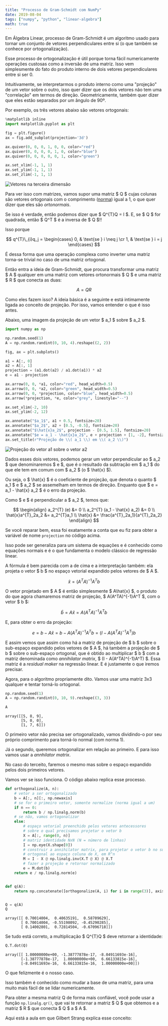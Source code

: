 ```yaml
---
title: "Processo de Gram-Schmidt com NumPy"
date: 2019-08-04
tags: ["numpy", "python", "linear-algebra"]
math: true
---
```




Em Álgebra Linear, processo de Gram-Schmidt é um algoritmo usado para tornar um
conjunto de vetores perpendiculares entre si (o que também se conhece por
ortogonalização).

Esse processo de ortogonalização é útil porque torna fácil numericamente
operações custosas como a inversão de uma matriz. Isso vem simplesmente do fato
do produto interno de dois vetores perpendiculares entre si ser 0.

Intuitivamente, se interpretarmos o produto interno como uma "projeção" de um
vetor sobre o outro, isso quer dizer que os dois vetores não tem uma
"correlação" em termos de direção. Geometricamente, também quer dizer que eles
estão separados por um ângulo de 90º.

Por exemplo, os três vetores abaixo são vetores ortogonais:

```python
%matplotlib inline
import matplotlib.pyplot as plt

fig = plt.figure()
ax = fig.add_subplot(projection='3d')

ax.quiver(0, 0, 0, 1, 0, 0, color="red")
ax.quiver(0, 0, 0, 0, 1, 0, color="blue")
ax.quiver(0, 0, 0, 0, 0, 1, color="green")

ax.set_xlim(-1, 1, 1)
ax.set_ylim(-1, 1, 1)
ax.set_zlim(-1, 1, 1)
```

<Image alt="Vetores na terceira dimensão" caption="Vetores na terceira dimensão" src={Vetores} />

Para ver isso com matrizes, vamos supor uma matriz $ Q $ cujas colunas são
vetores ortogonais com o comprimento
([norma](<https://en.wikipedia.org/wiki/Norm_(mathematics)>)) igual a 1, o que
quer dizer que eles são _ortonormais_.

Se isso é verdade, então podemos dizer que $ Q^{T}Q = I $. E, se $ Q $
for quadrada, então $ Q^T $ é a inversa de $ Q $!!

Isso porque

$$
q^{T}\_{i}q_j = \begin{cases} 0, & \text{se } i \neq j \cr 1, & \text{se } i = j \end{cases}
$$

É dessa forma que uma operação complexa como inverter uma matriz torna-se
trivial no caso de uma matriz ortogonal.

Então entra a ideia de Gram-Schmidt, que procura transformar uma matriz $ A $
qualquer em uma matriz com vetores ortonormais $ Q $ e uma matriz $ R $ que
conecta as duas:

$$
A = QR
$$

Como eles fazem isso? A ideia básica é a seguinte e está intimamente ligada ao
conceito de projeção. Por isso, vamos entender o que é isso antes.

Abaixo, uma imagem da projeção de um vetor $ a_1 $ sobre $ a_2 $.

```python
import numpy as np

np.random.seed(1)
A = np.random.randint(0, 10, 4).reshape((2, 2))

fig, ax = plt.subplots()

a1 = A[:, 0]
a2 = A[:, 1]
projection = (a1.dot(a2) / a1.dot(a1)) * a2
e = a1 - projection

ax.arrow(0, 0, *a1, color="red", head_width=0.5)
ax.arrow(0, 0, *a2, color="green", head_width=0.5)
ax.arrow(0, 0, *projection, color="blue", head_width=0.5)
ax.arrow(*projection, *e, color="grey", linestyle="--")

ax.set_xlim(-2, 10)
ax.set_ylim(-2, 12)

ax.annotate("$a_1$", a1 + 0.5, fontsize=20)
ax.annotate("$a_2$", a2 + [0.5, -0.5], fontsize=20)
ax.annotate("$\hat{x}a_2$", projection - [0.5, 1.5], fontsize=20)
ax.annotate("$e = a_1 - \hat{x}a_2$", e + projection + [1, -2], fontsize=15)
ax.set_title(r"Projeção de \\( a_1 \\) em \\( a_2 \\)")
```

<Image caption="Projeção vetorial" alt="Projeção do vetor a1 sobre o vetor a2" src={ProjecaoVetorial} />

Dados esses dois vetores, podemos gerar um vetor perpendicular ao $ a_2 $
que denominaremos $ e $, que é o resultado da subtração em $ a_1 $ do
que ele tem em comum com $ a_2 $ (o $ \hat{x} $).

Ou seja, o $ \hat{x} $ é o coeficiente de projeção, que denota o quanto $
a_1 $ e $ a_2 $ se assemelham em termos de direção. Enquanto que $ e =
a_1 - \hat{x} a_2 $ é o erro da projeção.

Como $ e $ é perpendicular a $ a_2 $, temos que:

$$
\begin{align}
a_2^{T} (e) &= 0 \\
a_2^{T} (a_1 - \hat{x} a_2) &= 0 \\
\hat{x}a^{T}_2a_2 &= a_2^{T}a_1 \\
\hat{x} &= \frac{a^{T}_2a_1}{a^{T}_2a_2}
\end{align}
$$

Se você reparar bem, essa foi exatamente a conta que eu fiz para obter a
variável de nome `projection` no código acima.

Isso pode ser generaliza para um sistema de equações e é conhecido como equações
normais e é o que fundamenta o modelo clássico de regressão linear.

A fórmula é bem parecida com a de cima e a interpretação também: ela projeta o
vetor $ b $ no espaço vetorial expandido pelos vetores de $ A $.

$$
\hat{x} = (A^TA)^{-1}A^Tb
$$

O vetor projetado em $ A $ é então simplesmente $ A\hat{x} $, o produto
do que agora chamaremos matriz de projeção, $ A(A^TA)^{-1}A^T $, com o vetor
$ b $:

$$
\hat{b} = A\hat{x} = A(A^TA)^{-1}A^Tb
$$

E, para obter o erro da projeção:

$$
e = b - A\hat{x} = b - A(A^TA)^{-1}A^Tb = (I - A(A^TA)^{-1}A^T)b
$$

E assim vemos que assim como há a matriz de projeção de $ b $ sobre o
sub-espaço expandido pelos vetores de $ A $, há também a projeção de $ b $
sobre o sub-espaço ortogonal, que é obtido ao multiplicar $ b $ com a matriz
denominada como _annihilator matrix_, $ (I - A(A^TA)^{-1}A^T) $. Essa matriz é
a _residual maker_ na regressão linear. E é justamente o que iremos precisar.

Agora, para o algoritmo propriamente dito. Vamos usar uma matriz 3x3 qualquer e
tentar torná-lo ortogonal.

```python
np.random.seed(1)
A = np.random.randint(0, 10, 9).reshape((3, 3))

A
```

```
array([[5, 8, 9],
       [5, 0, 0],
       [1, 7, 6]])
```

O primeiro vetor não precisa ser ortogonalizado, vamos dividindo-o por seu
próprio comprimento para torná-lo normal (com norma 1).

Já o segundo, queremos ortogonalizar em relação ao primeiro. E para isso vamos
usar a _annhilator matrix_.

No caso do terceito, faremos o mesmo mas sobre o espaço expandido pelos dois
primeiros vetores.

Vamos ver se isso funciona. O código abaixo replica esse processo.

```python
def orthogonalize(A, n):
    # vetor a ser ortogonalizado
    b = A[:, n][:, np.newaxis]
    # se for o primeiro vetor, somente normalize (norma igual a um)
    if n == 0:
        return b / np.linalg.norm(b)
    # se não, vamos ortogonalizar
    else:
        # espaço vetorial preenchido pelos vetores antecessores
        # sobre o qual precisamos projetar o vetor b
        X = A[:, range(0, n)]
        # matriz identidade NxN (N = número de linhas)
        I = np.eye(X.shape[0])
        # construir a annihilator matrix, para projetar o vetor b no sub-espaço
        # ortogonal ao espaço coluna de X, em R^n
        M = I - X @ np.linalg.inv(X.T @ X) @ X.T
        # fazer a projeção e retornar normalizado
        e = M.dot(b)
    return e / np.linalg.norm(e)


def q(A):
    return np.concatenate([orthogonalize(A, i) for i in range(3)], axis=1)


Q = q(A)
Q
```

```
array([[ 0.70014004,  0.40635191,  0.58709629],
       [ 0.70014004, -0.55198092, -0.45290285],
       [ 0.14002801,  0.72814504, -0.67096718]])
```

Se tudo está correto, a multiplicação $ Q^{T}Q $ deve retornar a identidade:

```python
Q.T.dot(Q)
```

```
array([[ 1.00000000e+00, -1.38777878e-17, -8.04911693e-16],
       [-1.38777878e-17,  1.00000000e+00,  6.66133815e-16],
       [-8.04911693e-16,  6.66133815e-16,  1.00000000e+00]])
```

O que felizmente é o nosso caso.

Isso também é conhecido como mudar a base de uma matriz, para uma muito mais
fácil de se lidar numericamente.

Para obter a mesma matriz Q de forma mais confiável, você pode usar a função
`np.linalg.qr()`, que vai te retornar a matriz $ Q $ que obtemos e a matriz
$ R $ que conecta $ Q $ a $ A $.

Aqui está a aula em que Gilbert Strang explica esse conceito:

<YouTube id="uNsCkP9mgRk" />
